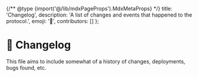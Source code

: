 
{/** @type {import('@/lib/mdxPageProps').MdxMetaProps} */}
    title: 'Changelog',
    description: 'A list of changes and events that happened to the protocol.',
    emoji: '📝',
    contributors: []
};

# 📝 Changelog

This file aims to include somewhat of a history of changes, deployments, bugs found, etc.

<WIP />
